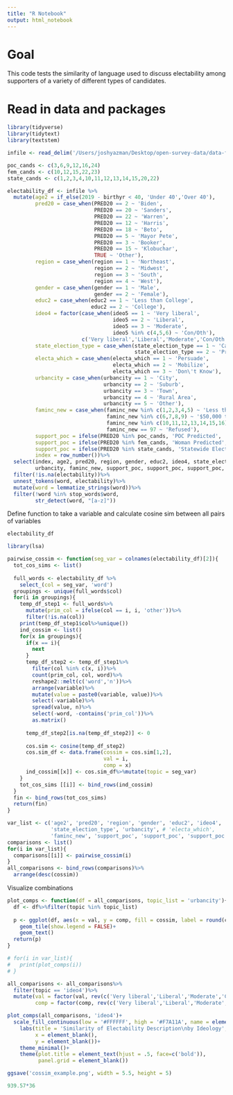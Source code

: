 ```yaml
---
title: "R Notebook"
output: html_notebook
---
```


# Goal 
This code tests the similarity of language used to discuss electability among supporters of a variety of different types of candidates. 

# Read in data and packages
```r
library(tidyverse)
library(tidytext)
library(textstem)

infile <- read_delim('/Users/joshyazman/Desktop/open-survey-data/data-for-progress/first-debate-2020/FIRSTDEBATE_DATA.csv', delim = '|')

poc_cands <- c(3,6,9,12,16,24)
fem_cands <- c(10,12,15,22,23)
state_cands <- c(1,2,3,4,10,11,12,13,14,15,20,22)

electability_df <- infile %>%
  mutate(age2 = if_else(2019 - birthyr < 40, 'Under 40','Over 40'),
         pred20 = case_when(PRED20 == 2 ~ 'Biden',
                            PRED20 == 20 ~ 'Sanders',
                            PRED20 == 22 ~ 'Warren',
                            PRED20 == 12 ~ 'Harris',
                            PRED20 == 18 ~ 'Beto',
                            PRED20 == 5 ~ 'Mayor Pete',
                            PRED20 == 3 ~ 'Booker',
                            PRED20 == 15 ~ 'Klobuchar',
                            TRUE ~ 'Other'),
         region = case_when(region == 1 ~ 'Northeast',
                            region == 2 ~ 'Midwest',
                            region == 3 ~ 'South',
                            region == 4 ~ 'West'),
         gender = case_when(gender == 1 ~ 'Male',
                            gender == 2 ~ 'Female'),
         educ2 = case_when(educ2 == 1 ~ 'Less than College',
                           educ2 == 2 ~ 'College'),
         ideo4 = factor(case_when(ideo5 == 1 ~ 'Very liberal',
                                  ideo5 == 2 ~ 'Liberal',
                                  ideo5 == 3 ~ 'Moderate',
                                  ideo5 %in% c(4,5,6) ~ 'Con/Oth'),
                        c('Very liberal','Liberal','Moderate','Con/Oth')),
         state_election_type = case_when(state_election_type == 1 ~ 'Caucus',
                                         state_election_type == 2 ~ 'Primary'),
         electa_which = case_when(electa_which == 1 ~ 'Persuade',
                                  electa_which == 2 ~ 'Mobilize',
                                  electa_which == 3 ~ 'Don\'t Know'),
         urbancity = case_when(urbancity == 1 ~ 'City',
                               urbancity == 2 ~ 'Suburb',
                               urbancity == 3 ~ 'Town',
                               urbancity == 4 ~ 'Rural Area',
                               urbancity == 5 ~ 'Other'),
         faminc_new = case_when(faminc_new %in% c(1,2,3,4,5) ~ 'Less than $50,000',
                                faminc_new %in% c(6,7,8,9) ~ '$50,000 to $100,000',
                                faminc_new %in% c(10,11,12,13,14,15,16) ~ 'More than $100,000',
                                faminc_new == 97 ~ 'Refused'),
         support_poc = ifelse(PRED20 %in% poc_cands, 'POC Predicted', 'White Predicted'),
         support_poc = ifelse(PRED20 %in% fem_cands, 'Woman Predicted', 'Man Predicted'),
         support_poc = ifelse(PRED20 %in% state_cands, 'Statewide Elected Predicted', 'Non-Statewide Elected Predicted'),
         index = row_number())%>%
  select(index, age2, pred20, region, gender, educ2, ideo4, state_election_type, electa_which, 
         urbancity, faminc_new, support_poc, support_poc, support_poc, electability)%>%
  filter(!is.na(electability))%>%
  unnest_tokens(word, electability)%>%
  mutate(word = lemmatize_strings(word))%>%
  filter(!word %in% stop_words$word,
         str_detect(word, "[a-z]"))
```

Define function to take a variable and calculate cosine sim between all pairs of variables
```r
electability_df

library(lsa)

pairwise_cossim <- function(seg_var = colnames(electability_df)[2]){
  tot_cos_sims <- list()
  
  full_words <- electability_df %>% 
    select_(col = seg_var, 'word')
  groupings <- unique(full_words$col)
  for(i in groupings){
    temp_df_step1 <- full_words%>%
      mutate(prim_col = ifelse(col == i, i, 'other'))%>%
      filter(!is.na(col))
    print(temp_df_step1$col%>%unique())
    ind_cossim <- list()
    for(x in groupings){
      if(x == i){
        next
      }
      temp_df_step2 <- temp_df_step1%>%
        filter(col %in% c(x, i))%>%
        count(prim_col, col, word)%>%
        reshape2::melt(c('word','n'))%>%
        arrange(variable)%>%
        mutate(value = paste0(variable, value))%>%
        select(-variable)%>%
        spread(value, n)%>%
        select(-word, -contains('prim_col'))%>%
        as.matrix()
      
      temp_df_step2[is.na(temp_df_step2)] <- 0
  
      cos.sim <- cosine(temp_df_step2)
      cos.sim_df <- data.frame(cossim = cos.sim[1,2],
                               val = i,
                               comp = x)
      ind_cossim[[x]] <- cos.sim_df%>%mutate(topic = seg_var)
    }
    tot_cos_sims [[i]] <- bind_rows(ind_cossim)
  }
  fin <- bind_rows(tot_cos_sims)
  return(fin)
}

var_list <- c('age2', 'pred20', 'region', 'gender', 'educ2', 'ideo4', 
              'state_election_type', 'urbancity', # 'electa_which', 
              'faminc_new', 'support_poc', 'support_poc', 'support_poc')
comparisons <- list()
for(i in var_list){
  comparisons[[i]] <- pairwise_cossim(i)
}
all_comparisons <- bind_rows(comparisons)%>%
  arrange(desc(cossim))
```

Visualize combinations
```r
plot_comps <- function(df = all_comparisons, topic_list = 'urbancity'){
  df <- df%>%filter(topic %in% topic_list)  
  
  p <- ggplot(df, aes(x = val, y = comp, fill = cossim, label = round(cossim,2)))+
    geom_tile(show.legend = FALSE)+
    geom_text()
  return(p)
}

# for(i in var_list){
#   print(plot_comps(i))
# }

all_comparisons <- all_comparisons%>%
  filter(topic == 'ideo4')%>%
  mutate(val = factor(val, rev(c('Very liberal','Liberal','Moderate','Con/Oth'))),
         comp = factor(comp, rev(c('Very liberal','Liberal','Moderate','Con/Oth'))))

plot_comps(all_comparisons, 'ideo4')+
  scale_fill_continuous(low = '#FFFFFF', high = '#F7A11A', name = element_blank())+
    labs(title = 'Similarity of Electability Description\nby Ideology',
         x = element_blank(),
         y = element_blank())+
    theme_minimal()+
    theme(plot.title = element_text(hjust = .5, face=c('bold')),
          panel.grid = element_blank())

ggsave('cossim_example.png', width = 5.5, height = 5)
```

```r
939.57*36
```

